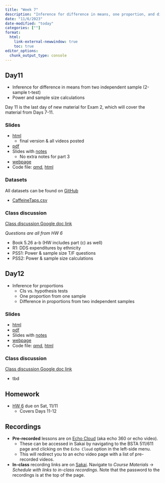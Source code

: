 ```yaml
---
title: "Week 7"
description: "Inference for difference in means, one proportion, and difference in proportions, and power"
date: "11/6/2023"
date-modified: "today"
categories: [""]
format: 
  html:
    link-external-newwindow: true
    toc: true
editor_options: 
  chunk_output_type: console
---
```



## Day11 

* Inference for difference in means from two independent sample (2-sample t-test)
* Power and sample size calculations

:::{.callout-note}
Day 11 is the last day of new material for Exam 2, which will cover the material from Days 7-11.
:::


### Slides

* [html](../slides/Day11_bsta511.qmd) 
    * final version & all videos posted
* [pdf](https://drive.google.com/file/d/1JxY80AIWcVMPf9TTsNwGK9msGzLVaSvy/view?usp=sharing)
* Slides with [notes](https://drive.google.com/file/d/1cOxfjLuZ5NwU-_zxzQHnJxz0ZCryuCSC/view?usp=sharing)
    * No extra notes for part 3
* [webpage](../slides_md/Day11_bsta511_md.qmd)
* Code file: [qmd](https://github.com/niederhausen/BSTA_511_F23/blob/main/slides_code/Day11_bsta511_code.qmd), [html](../slides_code/Day11_bsta511_code.qmd)


### Datasets

All datasets can be found on [GitHub](https://github.com/niederhausen/BSTA_511_F23/tree/main/data)

* [CaffeineTaps.csv](/data/CaffeineTaps.csv)


### Class discussion

[Class discussion Google doc link](https://docs.google.com/document/d/1m_sOZWZHlnL89N60RyfdFG6wphcEpofLevd2kMc1wYc/edit?usp=sharing)

_Questions are all from HW 6_

* Book 5.26 a-b (HW includes part (c) as well)
* R1: DDS expenditures by ethnicity
* PSS1: Power & sample size T/F questions
* PSS2: Power & sample size calculations


## Day12    

* Inference for proportions
    * CIs vs. hypothesis tests
    * One proportion from one sample
    * Difference in proportions from two independent samples

### Slides

* [html](../slides/Day12_bsta511.qmd) 
* [pdf](https://drive.google.com/file/d/1JzVBZQMGhakUXcncpbVNKjrUu0bHG6vS/view?usp=sharing)
* Slides with [notes](https://drive.google.com/file/d/1K1Fiil_kxFZczRvTM9I8R5A7VjNzO5C9/view?usp=sharing)
* [webpage](../slides_md/Day12_bsta511_md.qmd)
* Code file: [qmd](https://github.com/niederhausen/BSTA_511_F23/blob/main/slides_code/Day12_bsta511_code.qmd), [html](../slides_code/Day12_bsta511_code.qmd) 



### Class discussion

[Class discussion Google doc link](https://docs.google.com/document/d/1m_sOZWZHlnL89N60RyfdFG6wphcEpofLevd2kMc1wYc/edit?usp=sharing)

* tbd

## Homework

* [HW 6](../homework/HW_6_F23_bsta511.qmd) due on Sat, 11/11
    * Covers Days 11-12



## Recordings

* __Pre-recorded__ lessons are on [Echo Cloud](https://echo360.org/section/4a58d645-5753-4e4f-b962-f8825f59baba/home) (aka echo 360 or echo video).
    * These can be accessed in Sakai by navigating to the BSTA 511/611 page and clicking on the `Echo Cloud` option in the left-side menu. 
    * This will redirect you to an echo video page with a list of pre-recorded videos.
* __In-class__ recording links are on [Sakai](https://sakai.ohsu.edu/portal/site/BSTA-511-1-AA-F23/tool/1f70eae0-e36a-4052-9247-69c6917e6b73/). Navigate to _Course Materials_ -> _Schedule with links to in-class recordings_. Note that the password to the recordings is at the top of the page.  
